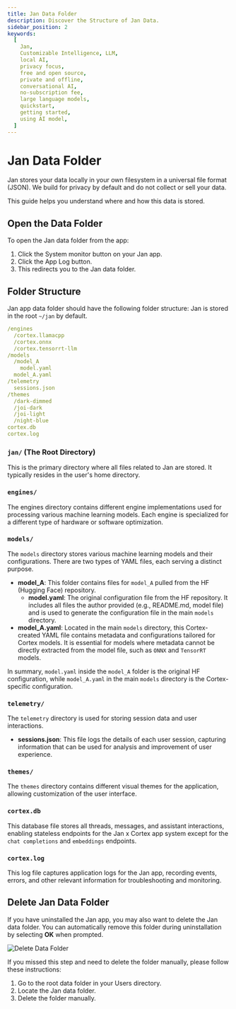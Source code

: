 ```yaml
---
title: Jan Data Folder
description: Discover the Structure of Jan Data.
sidebar_position: 2
keywords:
  [
    Jan,
    Customizable Intelligence, LLM,
    local AI,
    privacy focus,
    free and open source,
    private and offline,
    conversational AI,
    no-subscription fee,
    large language models,
    quickstart,
    getting started,
    using AI model,
  ]
---
```



# Jan Data Folder
Jan stores your data locally in your own filesystem in a universal file format (JSON). We build for privacy by default and do not collect or sell your data.

This guide helps you understand where and how this data is stored.

## Open the Data Folder

To open the Jan data folder from the app:
1. Click the System monitor button on your Jan app.
2. Click the App Log button.
3. This redirects you to the Jan data folder.

## Folder Structure
Jan app data folder should have the following folder structure:
<Callout type="info">
Jan is stored in the root `~/jan` by default.
</Callout>
```yaml
/engines
  /cortex.llamacpp
  /cortex.onnx
  /cortex.tensorrt-llm
/models
  /model_A
    model.yaml
  model_A.yaml
/telemetry
  sessions.json
/themes
  /dark-dimmed
  /joi-dark
  /joi-light
  /night-blue
cortex.db 
cortex.log
```
### `jan/` (The Root Directory)

This is the primary directory where all files related to Jan are stored. It typically resides in the user's home directory.

### `engines/`

The engines directory contains different engine implementations used for processing various machine learning models. Each engine is specialized for a different type of hardware or software optimization.

### `models/`

The `models` directory stores various machine learning models and their configurations. There are two types of YAML files, each serving a distinct purpose.

- **model_A**: This folder contains files for `model_A` pulled from the HF (Hugging Face) repository.
  - **model.yaml**: The original configuration file from the HF repository. It includes all files the author provided (e.g., README.md, model file) and is used to generate the configuration file in the main `models` directory.
- **model_A.yaml**: Located in the main `models` directory, this Cortex-created YAML file contains metadata and configurations tailored for Cortex models. It is essential for models where metadata cannot be directly extracted from the model file, such as `ONNX` and `TensorRT` models.

In summary, `model.yaml` inside the `model_A` folder is the original HF configuration, while `model_A.yaml` in the main `models` directory is the Cortex-specific configuration.

### `telemetry/`

The `telemetry` directory is used for storing session data and user interactions.

- **sessions.json**: This file logs the details of each user session, capturing information that can be used for analysis and improvement of user experience.

### `themes/`

The `themes` directory contains different visual themes for the application, allowing customization of the user interface.

### `cortex.db`

This database file stores all threads, messages, and assistant interactions, enabling stateless endpoints for the Jan x Cortex app system except for the `chat completions` and `embeddings` endpoints.

### `cortex.log`

This log file captures application logs for the Jan app, recording events, errors, and other relevant information for troubleshooting and monitoring.

## Delete Jan Data Folder

If you have uninstalled the Jan app, you may also want to delete the Jan data folder. You can automatically remove this folder during uninstallation by selecting **OK** when prompted.

![Delete Data Folder](./_assets/delete-data.png)

If you missed this step and need to delete the folder manually, please follow these instructions:

1. Go to the root data folder in your Users directory.
2. Locate the Jan data folder.
3. Delete the folder manually.